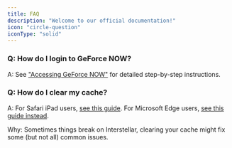 ```yaml
---
title: FAQ
description: "Welcome to our official documentation!"
icon: "circle-question"
iconType: "solid"
---
```


### Q: How do I login to GeForce NOW?
A: See ["Accessing GeForce NOW"](/geforcenow) for detailed step-by-step instructions.

### Q: How do I clear my cache?
A: For Safari iPad users, [see this guide](https://support.apple.com/en-ca/105082). For Microsoft Edge users, [see this guide instead](https://www.microsoft.com/en-us/edge/learning-center/how-to-manage-and-clear-your-cache-and-cookies).

Why: Sometimes things break on Interstellar, clearing your cache might fix some (but not all) common issues. 
